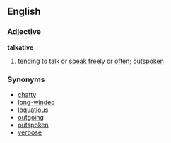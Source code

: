 ==English==
===Adjective===
'''talkative'''
#tending to [[talk]] or [[speak]] [[freely]] or [[often]]; [[outspoken]]

===Synonyms===
*[[chatty]]
*[[long-winded]]
*[[loquatious]]
*[[outgoing]]
*[[outspoken]]
*[[verbose]]